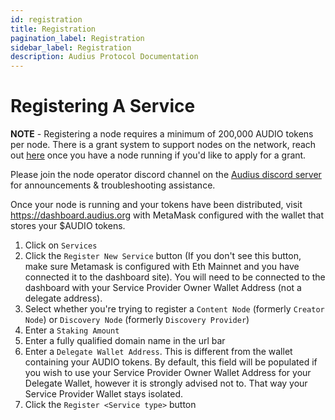 ```yaml
---
id: registration
title: Registration
pagination_label: Registration
sidebar_label: Registration
description: Audius Protocol Documentation
---
```



# Registering A Service

**NOTE** - Registering a node requires a minimum of 200,000 AUDIO tokens per node. There is a grant
system to support nodes on the network, reach out
[here](https://docs.google.com/forms/d/e/1FAIpQLSf91KZdBdDlJrx6nLR3k6g4uL0PSg9QuR4FxMabEI6gGdlA6A/viewform)
once you have a node running if you'd like to apply for a grant.

Please join the node operator discord channel on the
[Audius discord server](https://discord.com/invite/audius) for announcements & troubleshooting
assistance.

Once your node is running and your tokens have been distributed, visit https://dashboard.audius.org
with MetaMask configured with the wallet that stores your $AUDIO tokens.

1. Click on `Services`
2. Click the `Register New Service` button (If you don't see this button, make sure Metamask is
   configured with Eth Mainnet and you have connected it to the dashboard site). You will need to be
   connected to the dashboard with your Service Provider Owner Wallet Address (not a delegate
   address).
3. Select whether you're trying to register a `Content Node` (formerly `Creator Node`) or
   `Discovery Node` (formerly `Discovery Provider`)
4. Enter a `Staking Amount`
5. Enter a fully qualified domain name in the url bar
6. Enter a `Delegate Wallet Address`. This is different from the wallet containing your AUDIO
   tokens. By default, this field will be populated if you wish to use your Service Provider Owner
   Wallet Address for your Delegate Wallet, however it is strongly advised not to. That way your
   Service Provider Wallet stays isolated.
7. Click the `Register <Service type>` button
